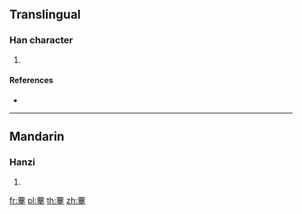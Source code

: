 {{character info/new}}
==Translingual==

===Han character===
{{Han char|rn=140|rad=艸|as=14|sn=20|four=44502|canj=TJTQ}}

# {{defn|Han|sort=艸14}}

====References====
* {{Han ref|kx=1063.330|dkj=32233|dj=1528.200|hdz=53316.090|uh=85C6|ud=34246|bh=F0A5|bd=61605}}

----

==Mandarin==

===Hanzi===
{{cmn-hanzi|pin=[[jiǎn]] ([[jian3]])|wg=chien<sup>3</sup>}}

# {{defn|lang=cmn|sort=艸14}}

[[fr:藆]]
[[pl:藆]]
[[th:藆]]
[[zh:藆]]